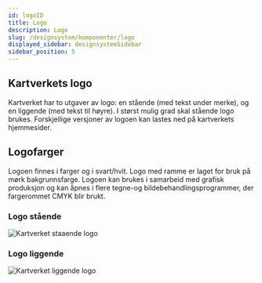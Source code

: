 ```yaml
---
id: logoID
title: Logo
description: Logo
slug: /designsystem/komponenter/logo
displayed_sidebar: designsystemSidebar
sidebar_position: 5
---
```


## Kartverkets logo

Kartverket har to utgaver av logo: en stående (med tekst under merke), og en liggende (med tekst til høyre).
I størst mulig grad skal stående logo brukes. Forskjellige versjoner av logoen kan lastes ned på kartverkets hjemmesider.

## Logofarger

Logoen finnes i farger og i svart/hvit. Logo med ramme er laget for bruk på mørk bakgrunnsfarge.
Logoen kan brukes i samarbeid med grafisk produksjon og kan åpnes i flere tegne-og bildebehandlingsprogrammer, der fargerommet CMYK blir brukt.

### Logo stående
![Kartverket staaende logo](/img/logo/kartverket_staaende.svg)

### Logo liggende
![Kartverket liggende logo](/img/logo/kartverket_liggende.svg)
